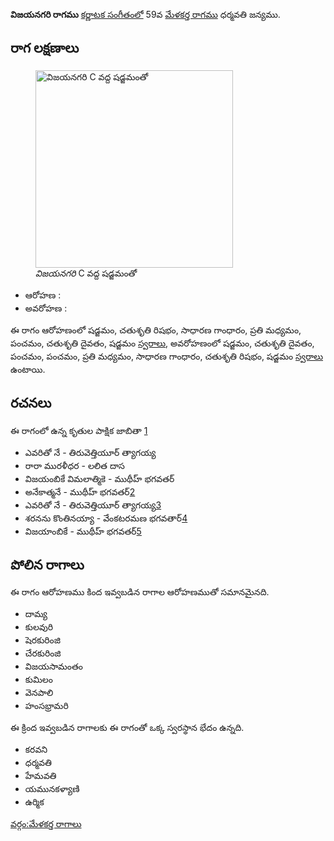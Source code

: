{{Infobox ragam
	| name          	= విజయనగరి
	| synonym	    	= 
	| mela          	= 
	| chakra        	= 
	| janaka        	= 
	| type          	= షడవ
	| arohanam      	= {{svaraC|S|R2|G2|M2|P|D2|S'}} 
	| avarohanam    	= {{svaraC|S'|D2|P|P|M2|G2|R2|S}}
	| jeeva         	=
	| chhaya        	=
	| nyasa         	=
	| vishesha      	= 
	| equivalent  		= 
}}
{{కర్ణాటక సంగీత రాగాలు}}
'''విజయనగరి రాగము''' [[కర్ణాటక సంగీతం]]లో 59వ [[మేళకర్త రాగము]] ధర్మవతి జన్యము. 


==రాగ లక్షణాలు==
[[Image:vijayanagari_kb2wiki.png|thumb|right|316px|''విజయనగరి'' C వద్ద షడ్జమంతో]]

* ఆరోహణ : {{svaraC|S|R2|G2|M2|P|D2|S'}} 
* అవరోహణ : {{svaraC|S'|D2|P|P|M2|G2|R2|S}}

ఈ రాగం ఆరోహణంలో షడ్జమం, చతుశృతి రిషభం, సాధారణ  గాంధారం, ప్రతి మధ్యమం, పంచమం, చతుశృతి దైవతం, షడ్జమం [[స్వరాలు]], అవరోహణంలో షడ్జమం, చతుశృతి దైవతం, పంచమం, పంచమం, ప్రతి మధ్యమం, సాధారణ  గాంధారం, చతుశృతి రిషభం, షడ్జమం [[స్వరాలు]] ఉంటాయి.

==రచనలు==
ఈ రాగంలో ఉన్న కృతుల పాక్షిక జాబితా [https://github.com/ssrihari/ragavardhini/blob/master/ragas/kritis.psv]
* ఎవరితో నే - తిరువెత్తియూర్ త్యాగయ్య
* రారా మురళీధర - లలిత దాస
* విజయంబికే విమలాత్మికె - ముథీహ్ భగవతర్
* అనేకాత్మనే - ముథీహ్ భగవతర్[http://www.karnatik.com/c1976.shtml]
* ఎవరితో నే - తిరువెత్తియూర్ త్యాగయ్య[http://www.karnatik.com/c2998.shtml]
* శరనను  కొంతినయ్యా - వేంకటరమణ భగవతార్[http://www.karnatik.com/c3213.shtml]
* విజయాంబికే - ముథీహ్ భగవతర్[http://www.karnatik.com/c1484.shtml]




==పోలిన రాగాలు==
ఈ రాగం ఆరోహణము కింద ఇవ్వబడిన రాగాల ఆరోహణముతో సమానమైనది.
* దామ్య
* కులవురి
* షెరకురింజి
*  చేరకురింజి
* విజయసామంతం
*  కుమిలం
*  వెనపాలి
* హంసభ్రామరి

ఈ క్రింద ఇవ్వబడిన రాగాలకు ఈ రాగంతో ఒక్క స్వరస్థాన భేదం ఉన్నది.
* కరవని
* ధర్మవతి
* హేమవతి
* యమునకళ్యాణి
* ఉర్మిక



[[వర్గం:మేళకర్త రాగాలు]]